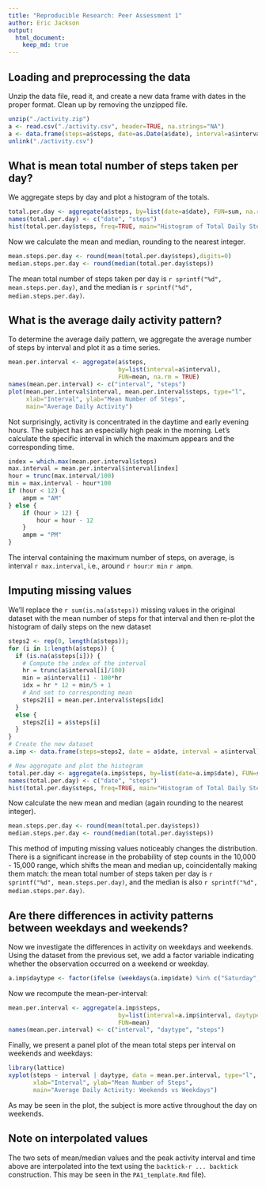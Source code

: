 ```yaml
---
title: "Reproducible Research: Peer Assessment 1"
author: Eric Jackson
output: 
  html_document:
    keep_md: true
---
```



## Loading and preprocessing the data
Unzip the data file, read it, and create a new data frame with dates in the proper format. Clean up by removing the unzipped file.

```r
unzip("./activity.zip")
a <- read.csv("./activity.csv", header=TRUE, na.strings="NA")
a <- data.frame(steps=a$steps, date=as.Date(a$date), interval=a$interval)
unlink("./activity.csv")
```

## What is mean total number of steps taken per day?
We aggregate steps by day and plot a histogram of the totals.

```r
total.per.day <- aggregate(a$steps, by=list(date=a$date), FUN=sum, na.rm = TRUE)
names(total.per.day) <- c("date", "steps")
hist(total.per.day$steps, freq=TRUE, main="Histogram of Total Daily Steps", xlab="Total Steps")
```

Now we calculate the mean and median, rounding to the nearest integer.

```r
mean.steps.per.day <- round(mean(total.per.day$steps),digits=0)
median.steps.per.day <- round(median(total.per.day$steps))

```

The mean total number of steps taken per day is `r sprintf("%d", mean.steps.per.day)`, and the median is `r sprintf("%d", median.steps.per.day)`.

## What is the average daily activity pattern?

To determine the average daily pattern, we aggregate the average number of steps by interval and plot it as a time series.

```r
mean.per.interval <- aggregate(a$steps,
                               by=list(interval=a$interval),
                               FUN=mean, na.rm = TRUE)
names(mean.per.interval) <- c("interval", "steps")
plot(mean.per.interval$interval, mean.per.interval$steps, type="l",
     xlab="Interval", ylab="Mean Number of Steps", 
     main="Average Daily Activity")
```

Not surprisingly, activity is concentrated in the daytime and early evening hours. The subject has an especially high peak in the morning. Let's calculate the specific interval in which the maximum appears and the corresponding time.

```r
index = which.max(mean.per.interval$steps)
max.interval = mean.per.interval$interval[index]
hour = trunc(max.interval/100)
min = max.interval - hour*100
if (hour < 12) {
    ampm = "AM"
} else {
    if (hour > 12) {
        hour = hour - 12
    }
    ampm = "PM"
}
```

The interval containing the maximum number of steps, on average, is interval `r max.interval`, i.e., around `r hour`:`r min` `r ampm`.

## Imputing missing values

We'll replace the `r sum(is.na(a$steps))` missing values in the original dataset with the mean number of steps for that interval and then re-plot the histogram of daily steps on the new dataset

```r
steps2 <- rep(0, length(a$steps));
for (i in 1:length(a$steps)) {
  if (is.na(a$steps[i])) {
    # Compute the index of the interval
    hr = trunc(a$interval[i]/100)
    min = a$interval[i] - 100*hr
    idx = hr * 12 + min/5 + 1
    # And set to corresponding mean
    steps2[i] = mean.per.interval$steps[idx]
  }
  else {
    steps2[i] = a$steps[i]
  }
}
# Create the new dataset
a.imp <- data.frame(steps=steps2, date = a$date, interval = a$interval)

# Now aggregate and plot the histogram
total.per.day <- aggregate(a.imp$steps, by=list(date=a.imp$date), FUN=sum, na.rm = TRUE)
names(total.per.day) <- c("date", "steps")
hist(total.per.day$steps, freq=TRUE, main="Histogram of Total Daily Steps With Imputed Missing Values", xlab="Total Steps")

```

Now calculate the new mean and median (again rounding to the nearest integer).

```r
mean.steps.per.day <- round(mean(total.per.day$steps))
median.steps.per.day <- round(median(total.per.day$steps))
```

This method of imputing missing values noticeably changes the distribution. There is a significant increase in the probability of step counts in the 10,000 - 15,000 range, which shifts the mean and median up, coincidentally making them match: the mean total number of steps taken per day is `r sprintf("%d", mean.steps.per.day)`, and the median is also `r sprintf("%d", median.steps.per.day)`.

## Are there differences in activity patterns between weekdays and weekends?

Now we investigate the differences in activity on weekdays and weekends. Using the dataset from the previous set, we add a factor variable indicating whether the observation occurred on a weekend or weekday.

```r
a.imp$daytype <- factor(ifelse (weekdays(a.imp$date) %in% c("Saturday", "Sunday"),"Weekend","Weekday"))
```

Now we recompute the mean-per-interval:

```r
mean.per.interval <- aggregate(a.imp$steps,
                               by=list(interval=a.imp$interval, daytype=a.imp$daytype),
                               FUN=mean)
names(mean.per.interval) <- c("interval", "daytype", "steps")
```

Finally, we present a panel plot of the mean total steps per interval on weekends and weekdays:

```r
library(lattice)
xyplot(steps ~ interval | daytype, data = mean.per.interval, type="l", layout = c(1, 2),
       xlab="Interval", ylab="Mean Number of Steps",
       main="Average Daily Activity: Weekends vs Weekdays")
```

As may be seen in the plot, the subject is more active throughout the day on weekends.

## Note on interpolated values

The two sets of mean/median values and the peak activity interval and time above are interpolated into the text using the `backtick-r ... backtick` construction. This may be seen in the `PA1_template.Rmd` file).



